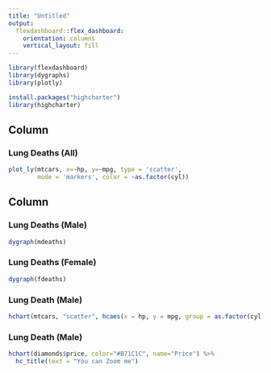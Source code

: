 ```yaml
---
title: "Untitled"
output: 
  flexdashboard::flex_dashboard:
    orientation: columns
    vertical_layout: fill
---
```


```r
library(flexdashboard)
library(dygraphs)
library(plotly)

install.packages("highcharter")
library(highcharter)
```

Column {data-width=650}
-----------------------------------------------------------------------

### Lung Deaths (All)

```r
plot_ly(mtcars, x=~hp, y=~mpg, type = 'scatter',
        mode = 'markers', color = ~as.factor(cyl))
```

Column {data-width=350}
-----------------------------------------------------------------------

### Lung Deaths (Male)

```r
dygraph(mdeaths)
```

### Lung Deaths (Female)

```r
dygraph(fdeaths)
```

### Lung Death (Male)
```r
hchart(mtcars, "scatter", hcaes(x = hp, y = mpg, group = as.factor(cyl)))
```

### Lung Death (Male)
```r
hchart(diamonds$price, color="#B71C1C", name="Price") %>% 
  hc_title(text = "You can Zoom me")
```
